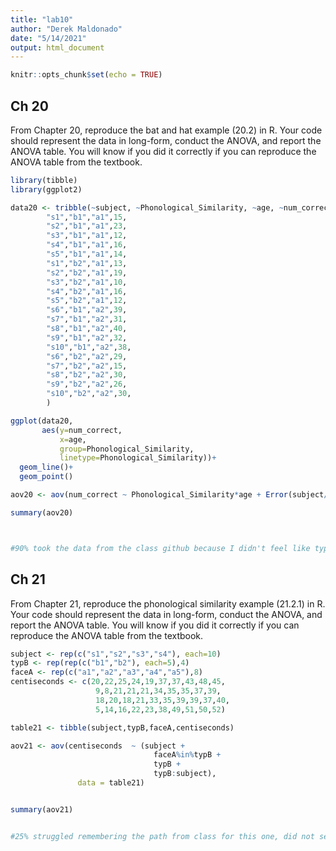 ```yaml
---
title: "lab10"
author: "Derek Maldonado"
date: "5/14/2021"
output: html_document
---
```


```r
knitr::opts_chunk$set(echo = TRUE)
```

## Ch 20
From Chapter 20, reproduce the bat and hat example (20.2) in R. Your code should represent the data in long-form, conduct the ANOVA, and report the ANOVA table. You will know if you did it correctly if you can reproduce the ANOVA table from the textbook.


```r
library(tibble)
library(ggplot2)

data20 <- tribble(~subject, ~Phonological_Similarity, ~age, ~num_correct,
        "s1","b1","a1",15,
        "s2","b1","a1",23,
        "s3","b1","a1",12,
        "s4","b1","a1",16,
        "s5","b1","a1",14,
        "s1","b2","a1",13,
        "s2","b2","a1",19,
        "s3","b2","a1",10,
        "s4","b2","a1",16,
        "s5","b2","a1",12,
        "s6","b1","a2",39,
        "s7","b1","a2",31,
        "s8","b1","a2",40,
        "s9","b1","a2",32,
        "s10","b1","a2",38,
        "s6","b2","a2",29,
        "s7","b2","a2",15,
        "s8","b2","a2",30,
        "s9","b2","a2",26,
        "s10","b2","a2",30,
        )

ggplot(data20,
       aes(y=num_correct,
           x=age,
           group=Phonological_Similarity,
           linetype=Phonological_Similarity))+
  geom_line()+
  geom_point()

aov20 <- aov(num_correct ~ Phonological_Similarity*age + Error(subject/Phonological_Similarity), data20)

summary(aov20)



#90% took the data from the class github because I didn't feel like typing it all out, also I don't know how to fix my graph to just show the 2 lines and not the vertical lines
```

## Ch 21
From Chapter 21, reproduce the phonological similarity example (21.2.1) in R. Your code should represent the data in long-form, conduct the ANOVA, and report the ANOVA table. You will know if you did it correctly if you can reproduce the ANOVA table from the textbook.


```r

subject <- rep(c("s1","s2","s3","s4"), each=10)
typB <- rep(rep(c("b1","b2"), each=5),4)
faceA <- rep(c("a1","a2","a3","a4","a5"),8)
centiseconds <- c(20,22,25,24,19,37,37,43,48,45,
                   9,8,21,21,21,34,35,35,37,39,
                   18,20,18,21,33,35,39,39,37,40,
                   5,14,16,22,23,38,49,51,50,52)

table21 <- tibble(subject,typB,faceA,centiseconds)

aov21 <- aov(centiseconds  ~ (subject + 
                                faceA%in%typB + 
                                typB + 
                                typB:subject),
               data = table21)


summary(aov21)


#25% struggled remembering the path from class for this one, did not seek out quasi_F
```



